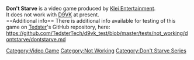 <strong>Don't Starve</strong> is a video game produced by [[Klei Entertainment]].
<br />
It does not work with [[D9VK]] at present.
<br />
==Additional info==
There is additional info available for testing of this game on [[User:Tedster|Tedster]]'s GitHub repository, here:
<br />
https://github.com/TedsterTech/d9vk_test/blob/master/tests/not_working/dontstarve/dontstarve.md

[[Category:Video Game]]
[[Category:Not Working]]
[[Category:Don't Starve Series]]
